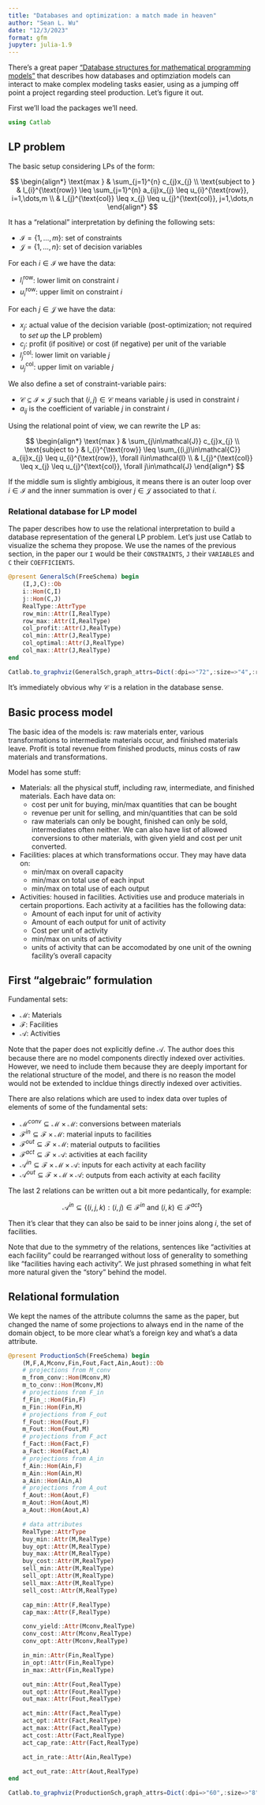 ```yaml
---
title: "Databases and optimization: a match made in heaven"
author: "Sean L. Wu"
date: "12/3/2023"
format: gfm
jupyter: julia-1.9
---
```


There's a great paper ["Database structures for mathematical programming models"](https://www.sciencedirect.com/science/article/abs/pii/S0167923697000079) that describes how databases and optimziation models can interact to make complex modeling tasks easier, using as a jumping off point a project regarding steel production. Let's figure it out.

First we'll load the packages we'll need.

```julia
using Catlab
```

## LP problem

The basic setup considering LPs of the form:

$$
\begin{align*}
\text{max      } & \sum_{j=1}^{n} c_{j}x_{j} \\
\text{subject to      } & l_{i}^{\text{row}} \leq \sum_{j=1}^{n} a_{ij}x_{j} \leq u_{i}^{\text{row}}, i=1,\dots,m \\
& l_{j}^{\text{col}} \leq x_{j} \leq u_{j}^{\text{col}}, j=1,\dots,n
\end{align*}
$$

It has a "relational" interpretation by defining the following sets:

  * $\mathcal{I}=\{1,\dots,m\}$: set of constraints
  * $\mathcal{J}=\{1,\dots,n\}$: set of decision variables

For each $i\in\mathcal{I}$ we have the data:

  * $l_{i}^{\text{row}}$: lower limit on constraint $i$
  * $u_{i}^{\text{row}}$: upper limit on constraint $i$

For each $j\in\mathcal{J}$ we have the data:

  * $x_{j}$: actual value of the decision variable (post-optimization; not required to _set up_ the LP problem)
  * $c_{j}$: profit (if positive) or cost (if negative) per unit of the variable
  * $l_{j}^{\text{col}}$: lower limit on variable $j$
  * $u_{j}^{\text{col}}$: upper limit on variable $j$

We also define a set of constraint-variable pairs:

  * $\mathcal{C}\subseteq\mathcal{I}\times\mathcal{J}$ such that $(i,j)\in\mathcal{C}$ means variable $j$ is used in constraint $i$
  * $a_{ij}$ is the coefficient of variable $j$ in constraint $i$

Using the relational point of view, we can rewrite the LP as:

$$
\begin{align*}
\text{max      } & \sum_{j\in\mathcal{J}} c_{j}x_{j} \\
\text{subject to      } & l_{i}^{\text{row}} \leq \sum_{(i,j)\in\mathcal{C}} a_{ij}x_{j} \leq u_{i}^{\text{row}}, \forall i\in\mathcal{I} \\
& l_{j}^{\text{col}} \leq x_{j} \leq u_{j}^{\text{col}}, \forall j\in\mathcal{J}
\end{align*}
$$

If the middle sum is slightly ambigious, it means there is an outer loop over $i\in\mathcal{I}$ and the inner summation is over $j\in\mathcal{J}$ associated to that $i$.

### Relational database for LP model

The paper describes how to use the relational interpretation to build a database representation of the general LP problem. Let's just use Catlab to visualize the schema they propose. We use the names of the previous section, in the paper our `I` would be their `CONSTRAINTS`, `J` their `VARIABLES` and `C` their `COEFFICIENTS`.

```julia
@present GeneralSch(FreeSchema) begin
    (I,J,C)::Ob
    i::Hom(C,I)
    j::Hom(C,J)
    RealType::AttrType
    row_min::Attr(I,RealType)
    row_max::Attr(I,RealType)
    col_profit::Attr(J,RealType)
    col_min::Attr(J,RealType)
    col_optimal::Attr(J,RealType)
    col_max::Attr(J,RealType)
end

Catlab.to_graphviz(GeneralSch,graph_attrs=Dict(:dpi=>"72",:size=>"4",:ratio=>"expand"))
```

It's immediately obvious why $\mathcal{C}$ is a relation in the database sense.

## Basic process model

The basic idea of the models is: raw materials enter, various transformations to intermediate materials occur, and finished materials leave. Profit is total revenue from finished products, minus costs of raw materials and transformations.

Model has some stuff:

  * Materials: all the physical stuff, including raw, intermediate, and finished materials. Each have data on:
    - cost per unit for buying, min/max quantities that can be bought
    - revenue per unit for selling, and min/quantities that can be sold
    - raw materials can only be bought, finished can only be sold, intermediates often neither. We can also have list of allowed conversions to other materials, with given yield and cost per unit converted.
  * Facilities: places at which transformations occur. They may have data on:
    - min/max on overall capacity
    - min/max on total use of each input
    - min/max on total use of each output
  * Activities: housed in facilities. Activities use and produce materials in certain proportions. Each activity at a facilities has the following data:
    - Amount of each input for unit of activity
    - Amount of each output for unit of activity
    - Cost per unit of activity
    - min/max on units of activity
    - units of activity that can be accomodated by one unit of the owning facility's overall capacity

## First "algebraic" formulation

Fundamental sets:

  * $\mathcal{M}$: Materials
  * $\mathcal{F}$: Facilities
  * $\mathcal{A}$: Activities

Note that the paper does not explicitly define $\mathcal{A}$. The author does this because there are no model components directly indexed over activities. However, we need to include them because they are deeply important for the relational structure of the model, and there is no reason the model would not be extended to incldue things directly indexed over activities.

There are also relations which are used to index data over tuples of elements of some of the fundamental sets:

  * $\mathcal{M}^{conv}\subseteq\mathcal{M}\times\mathcal{M}$: conversions between materials
  * $\mathcal{F}^{in}\subseteq\mathcal{F}\times\mathcal{M}$: material inputs to facilities
  * $\mathcal{F}^{out}\subseteq\mathcal{F}\times\mathcal{M}$: material outputs to facilities
  * $\mathcal{F}^{act}\subseteq\mathcal{F}\times\mathcal{A}$: activities at each facility
  * $\mathcal{A}^{in}\subseteq\mathcal{F}\times\mathcal{M}\times\mathcal{A}$: inputs for each activity at each facility
  * $\mathcal{A}^{out}\subseteq\mathcal{F}\times\mathcal{M}\times\mathcal{A}$: outputs from each activity at each facility

The last 2 relations can be written out a bit more pedantically, for example:

$$
\mathcal{A}^{in}\subseteq\{ (i,j,k):(i,j)\in\mathcal{F}^{in} \text{ and } (i,k)\in\mathcal{F}^{act} \}
$$

Then it's clear that they can also be said to be inner joins along $i$, the set of facilities.

Note that due to the symmetry of the relations, sentences like "activities at each facility" could be rearranged without loss of generality to something like "facilities having each activity". We just phrased something in what felt more natural given the "story" behind the model.

## Relational formulation

We kept the names of the attribute columns the same as the paper, but changed the name of some projections to always end in the name of the domain object, to be more clear what's a foreign key and what's a data attribute.

```julia
@present ProductionSch(FreeSchema) begin
    (M,F,A,Mconv,Fin,Fout,Fact,Ain,Aout)::Ob
    # projections from M_conv
    m_from_conv::Hom(Mconv,M)
    m_to_conv::Hom(Mconv,M)
    # projections from F_in
    f_Fin_::Hom(Fin,F)
    m_Fin::Hom(Fin,M)
    # projections from F_out
    f_Fout::Hom(Fout,F)
    m_Fout::Hom(Fout,M)
    # projections from F_act
    f_Fact::Hom(Fact,F)
    a_Fact::Hom(Fact,A)
    # projections from A_in
    f_Ain::Hom(Ain,F)
    m_Ain::Hom(Ain,M)
    a_Ain::Hom(Ain,A)
    # projections from A_out
    f_Aout::Hom(Aout,F)
    m_Aout::Hom(Aout,M)
    a_Aout::Hom(Aout,A)

    # data attributes
    RealType::AttrType
    buy_min::Attr(M,RealType)
    buy_opt::Attr(M,RealType)
    buy_max::Attr(M,RealType)
    buy_cost::Attr(M,RealType)
    sell_min::Attr(M,RealType)
    sell_opt::Attr(M,RealType)
    sell_max::Attr(M,RealType)
    sell_cost::Attr(M,RealType)

    cap_min::Attr(F,RealType)
    cap_max::Attr(F,RealType)

    conv_yield::Attr(Mconv,RealType)
    conv_cost::Attr(Mconv,RealType)
    conv_opt::Attr(Mconv,RealType)

    in_min::Attr(Fin,RealType)
    in_opt::Attr(Fin,RealType)
    in_max::Attr(Fin,RealType)

    out_min::Attr(Fout,RealType)
    out_opt::Attr(Fout,RealType)
    out_max::Attr(Fout,RealType)

    act_min::Attr(Fact,RealType)
    act_opt::Attr(Fact,RealType)
    act_max::Attr(Fact,RealType)
    act_cost::Attr(Fact,RealType)
    act_cap_rate::Attr(Fact,RealType)

    act_in_rate::Attr(Ain,RealType)

    act_out_rate::Attr(Aout,RealType)
end

Catlab.to_graphviz(ProductionSch,graph_attrs=Dict(:dpi=>"60",:size=>"8",:ratio=>"expand"))
```